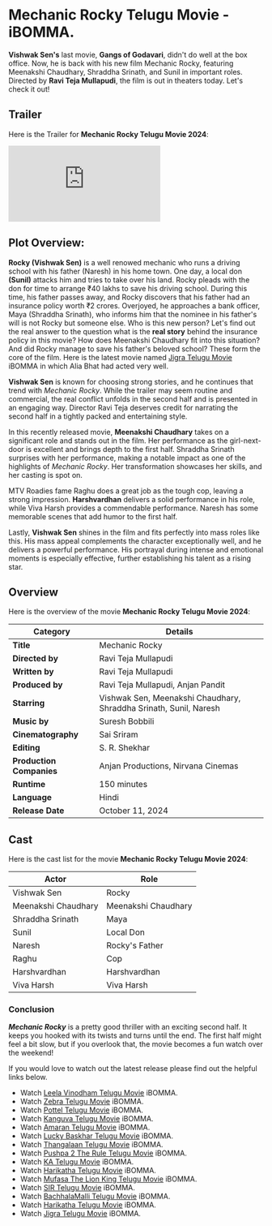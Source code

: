 


# Mechanic Rocky Telugu Movie - iBOMMA.

<Breadcrumbs />

**Vishwak Sen's** last movie, **Gangs of Godavari**, didn't do well at the box office. Now, he is back with his new film Mechanic Rocky, featuring Meenakshi Chaudhary, Shraddha Srinath, and Sunil in important roles. Directed by **Ravi Teja Mullapudi**, the film is out in theaters today. Let's check it out!

<MDXImage
  src={SEO_OBJ.MECHANIC_ROCKY.featuredImage}
  alt={SEO_OBJ.MECHANIC_ROCKY.featuredImageAltText}
  title={SEO_OBJ.MECHANIC_ROCKY.featuredImageAltText}
  extraStyling=" !h-96 max-w-[380px] lg:min-h-[400px] lg:h-auto lg:w-2/5 m-auto"
/>

## Trailer

Here is the Trailer for **Mechanic Rocky Telugu Movie 2024**:

<iframe
  src="https://www.youtube.com/embed/ed2ppwARZy8?si=ac9nSAVRGT7pKSbA"
  title="Mechanic Rocky Telugu Trailer"
  frameborder="0"
  allow="accelerometer; autoplay; clipboard-write; encrypted-media; gyroscope; picture-in-picture; web-share"
  referrerpolicy="strict-origin-when-cross-origin"
  allowfullscreen
  className="w-full h-[300px] lg:min-h-[500px]"
></iframe>

## Plot Overview:

**Rocky (Vishwak Sen)** is a well renowed mechanic who runs a driving school with his father (Naresh) in his home town. One day, a local don **(Sunil)** attacks him and tries to take over his land. Rocky pleads with the don for time to arrange ₹40 lakhs to save his driving school. During this time, his father passes away, and Rocky discovers that his father had an insurance policy worth ₹2 crores. Overjoyed, he approaches a bank officer, Maya (Shraddha Srinath), who informs him that the nominee in his father's will is not Rocky but someone else. Who is this new person? Let's find out the real answer to the question what is the **real story** behind the insurance policy in this movie? How does Meenakshi Chaudhary fit into this situation? And did Rocky manage to save his father's beloved school? These form the core of the film. Here is the latest movie named [Jigra Telugu Movie](https://www.abomma.com/Jigra "Jigra telugu movie") iBOMMA in which Alia Bhat had acted very well.

**Vishwak Sen** is known for choosing strong stories, and he continues that trend with _Mechanic Rocky_. While the trailer may seem routine and commercial, the real conflict unfolds in the second half and is presented in an engaging way. Director Ravi Teja deserves credit for narrating the second half in a tightly packed and entertaining style.

In this recently released movie, **Meenakshi Chaudhary** takes on a significant role and stands out in the film. Her performance as the girl-next-door is excellent and brings depth to the first half. Shraddha Srinath surprises with her performance, making a notable impact as one of the highlights of _Mechanic Rocky_. Her transformation showcases her skills, and her casting is spot on.

MTV Roadies fame Raghu does a great job as the tough cop, leaving a strong impression. **Harshvardhan** delivers a solid performance in his role, while Viva Harsh provides a commendable performance. Naresh has some memorable scenes that add humor to the first half.

Lastly, **Vishwak Sen** shines in the film and fits perfectly into mass roles like this. His mass appeal complements the character exceptionally well, and he delivers a powerful performance. His portrayal during intense and emotional moments is especially effective, further establishing his talent as a rising star.

## Overview

Here is the overview of the movie **Mechanic Rocky Telugu Movie 2024**:

| **Category**             | **Details**                                                       |
| ------------------------ | ----------------------------------------------------------------- |
| **Title**                | Mechanic Rocky                                                    |
| **Directed by**          | Ravi Teja Mullapudi                                               |
| **Written by**           | Ravi Teja Mullapudi                                               |
| **Produced by**          | Ravi Teja Mullapudi, Anjan Pandit                                 |
| **Starring**             | Vishwak Sen, Meenakshi Chaudhary, Shraddha Srinath, Sunil, Naresh |
| **Music by**             | Suresh Bobbili                                                    |
| **Cinematography**       | Sai Sriram                                                        |
| **Editing**              | S. R. Shekhar                                                     |
| **Production Companies** | Anjan Productions, Nirvana Cinemas                                |
| **Runtime**              | 150 minutes                                                       |
| **Language**             | Hindi                                                             |
| **Release Date**         | October 11, 2024                                                  |

## Cast

Here is the cast list for the movie **Mechanic Rocky Telugu Movie 2024**:

| **Actor**           | **Role**            |
| ------------------- | ------------------- |
| Vishwak Sen         | Rocky               |
| Meenakshi Chaudhary | Meenakshi Chaudhary |
| Shraddha Srinath    | Maya                |
| Sunil               | Local Don           |
| Naresh              | Rocky's Father      |
| Raghu               | Cop                 |
| Harshvardhan        | Harshvardhan        |
| Viva Harsh          | Viva Harsh          |

### Conclusion

**_Mechanic Rocky_** is a pretty good thriller with an exciting second half. It keeps you hooked with its twists and turns until the end. The first half might feel a bit slow, but if you overlook that, the movie becomes a fun watch over the weekend!

If you would love to watch out the latest release please find out the helpful links below.

- Watch [Leela Vinodham Telugu Movie](/telugu-movies/leela-vinodham "Leela Vinodham Telugu movie") iBOMMA.
- Watch [Zebra Telugu Movie](/telugu-movies/zebra-telugu-movie "zebra telugu movie") iBOMMA.
- Watch [Pottel Telugu Movie](/telugu-movies/pottel "Pottel telugu movie") iBOMMA.
- Watch [Kanguva Telugu Movie](/telugu-movies/Kanguva "Kanguva telugu movie") iBOMMA.
- Watch [Amaran Telugu Movie](/telugu-movies/Amaran "Amaran telugu movie") iBOMMA.
- Watch [Lucky Baskhar Telugu Movie](/telugu-movies/Lucky-Baskhar "Lucky Baskhar telugu movie") iBOMMA.
- Watch [Thangalaan Telugu Movie](/telugu-movies/Thangalaan "Thangalaan telugu movie") iBOMMA.
- Watch [Pushpa 2 The Rule Telugu Movie](/telugu-movies/pushpa-2-the-rule "Pushpa 2 The Rule telugu movie") iBOMMA.
- Watch [KA Telugu Movie](/telugu-movies/KA "KA telugu movie") iBOMMA.
- Watch [Harikatha Telugu Movie](/telugu-movies/Harikatha "Harikatha telugu movie") iBOMMA.
- Watch [Mufasa The Lion King Telugu Movie](/telugu-movies/Mufasa-The-Lion-King "Mufasa The Lion King telugu movie") iBOMMA.
- Watch [SIR Telugu Movie](/telugu-movies/sir-telugu-movie "Sir telugu movie") iBOMMA.
- Watch [BachhalaMalli Telugu Movie](/telugu-movies/bachhala-malli "BachhalaMalli telugu movie") iBOMMA.
- Watch [Harikatha Telugu Movie](/telugu-movies/Harikatha "Harikatha telugu movie") iBOMMA.
- Watch [Jigra Telugu Movie](/telugu-movies/Jigra "Jigra telugu movie") iBOMMA.
